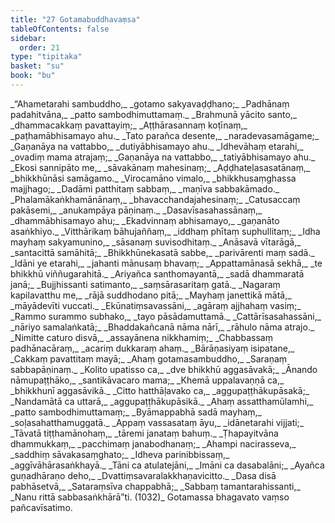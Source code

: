 ```yaml
---
title: "27 Gotamabuddhavaṃsa"
tableOfContents: false
sidebar:
  order: 21
type: "tipitaka"
basket: "su"
book: "bu"
---
```



<DynamicBreadcrumb />

<Division number="1" book="bu">

<Paragraph number="1036" type="verses" book="bu">
_“Ahametarahi sambuddho,_  
_gotamo sakyavaḍḍhano;_  
_Padhānaṃ padahitvāna,_  
_patto sambodhimuttamaṃ._  

</Paragraph>

</Division>
<Division number="2" book="bu">

<Paragraph number="1037" type="verses" book="bu">
_Brahmunā yācito santo,_  
_dhammacakkaṃ pavattayiṃ;_  
_Aṭṭhārasannaṃ koṭīnaṃ,_  
_paṭhamābhisamayo ahu._  

</Paragraph>

</Division>
<Division number="3" book="bu">

<Paragraph number="1038" type="verses" book="bu">
_Tato parañca desente,_  
_naradevasamāgame;_  
_Gaṇanāya na vattabbo,_  
_dutiyābhisamayo ahu._  

</Paragraph>

</Division>
<Division number="4" book="bu">

<Paragraph number="1039" type="verses" book="bu">
_Idhevāhaṃ etarahi,_  
_ovadiṃ mama atrajaṃ;_  
_Gaṇanāya na vattabbo,_  
_tatiyābhisamayo ahu._  

</Paragraph>

</Division>
<Division number="5" book="bu">

<Paragraph number="1040" type="verses" book="bu">
_Ekosi sannipāto me,_  
_sāvakānaṃ mahesinaṃ;_  
_Aḍḍhateḷasasatānaṃ,_  
_bhikkhūnāsi samāgamo._  

</Paragraph>

</Division>
<Division number="6" book="bu">

<Paragraph number="1041" type="verses" book="bu">
_Virocamāno vimalo,_  
_bhikkhusaṃghassa majjhago;_  
_Dadāmi patthitaṃ sabbaṃ,_  
_maṇīva sabbakāmado._  

</Paragraph>

</Division>
<Division number="7" book="bu">

<Paragraph number="1042" type="verses" book="bu">
_Phalamākaṅkhamānānaṃ,_  
_bhavacchandajahesinaṃ;_  
_Catusaccaṃ pakāsemi,_  
_anukampāya pāṇinaṃ._  

</Paragraph>

</Division>
<Division number="8" book="bu">

<Paragraph number="1043" type="verses" book="bu">
_Dasavīsasahassānaṃ,_  
_dhammābhisamayo ahu;_  
_Ekadvinnaṃ abhisamayo,_  
_gaṇanāto asaṅkhiyo._  

</Paragraph>

</Division>
<Division number="9" book="bu">

<Paragraph number="1044" type="verses" book="bu">
_Vitthārikaṃ bāhujaññaṃ,_  
_iddhaṃ phītaṃ suphullitaṃ;_  
_Idha mayhaṃ sakyamunino,_  
_sāsanaṃ suvisodhitaṃ._  

</Paragraph>

</Division>
<Division number="10" book="bu">

<Paragraph number="1045" type="verses" book="bu">
_Anāsavā vītarāgā,_  
_santacittā samāhitā;_  
_Bhikkhūnekasatā sabbe,_  
_parivārenti maṃ sadā._  

</Paragraph>

</Division>
<Division number="11" book="bu">

<Paragraph number="1046" type="verses" book="bu">
_Idāni ye etarahi,_  
_jahanti mānusaṃ bhavaṃ;_  
_Appattamānasā sekhā,_  
_te bhikkhū viññugarahitā._  

</Paragraph>

</Division>
<Division number="12" book="bu">

<Paragraph number="1047" type="verses" book="bu">
_Ariyañca santhomayantā,_  
_sadā dhammaratā janā;_  
_Bujjhissanti satimanto,_  
_saṃsārasaritaṃ gatā._  

</Paragraph>

</Division>
<Division number="13" book="bu">

<Paragraph number="1048" type="verses" book="bu">
_Nagaraṃ kapilavatthu me,_  
_rājā suddhodano pitā;_  
_Mayhaṃ janettikā mātā,_  
_māyādevīti vuccati._  

</Paragraph>

</Division>
<Division number="14" book="bu">

<Paragraph number="1049" type="verses" book="bu">
_Ekūnatiṃsavassāni,_  
_agāraṃ ajjhahaṃ vasiṃ;_  
_Rammo surammo subhako,_  
_tayo pāsādamuttamā._  

</Paragraph>

</Division>
<Division number="15" book="bu">

<Paragraph number="1050" type="verses" book="bu">
_Cattārīsasahassāni,_  
_nāriyo samalaṅkatā;_  
_Bhaddakañcanā nāma nārī,_  
_rāhulo nāma atrajo._  

</Paragraph>

</Division>
<Division number="16" book="bu">

<Paragraph number="1051" type="verses" book="bu">
_Nimitte caturo disvā,_  
_assayānena nikkhamiṃ;_  
_Chabbassaṃ padhānacāraṃ,_  
_acariṃ dukkaraṃ ahaṃ._  

</Paragraph>

</Division>
<Division number="17" book="bu">

<Paragraph number="1052" type="verses" book="bu">
_Bārāṇasiyaṃ isipatane,_  
_Cakkaṃ pavattitaṃ mayā;_  
_Ahaṃ gotamasambuddho,_  
_Saraṇaṃ sabbapāṇinaṃ._  

</Paragraph>

</Division>
<Division number="18" book="bu">

<Paragraph number="1053" type="verses" book="bu">
_Kolito upatisso ca,_  
_dve bhikkhū aggasāvakā;_  
_Ānando nāmupaṭṭhāko,_  
_santikāvacaro mama;_  
_Khemā uppalavaṇṇā ca,_  
_bhikkhunī aggasāvikā._  

</Paragraph>

</Division>
<Division number="19" book="bu">

<Paragraph number="1054" type="verses" book="bu">
_Citto hatthāḷavako ca,_  
_aggupaṭṭhākupāsakā;_  
_Nandamātā ca uttarā,_  
_aggupaṭṭhākupāsikā._  

</Paragraph>

</Division>
<Division number="20" book="bu">

<Paragraph number="1055" type="verses" book="bu">
_Ahaṃ assatthamūlamhi,_  
_patto sambodhimuttamaṃ;_  
_Byāmappabhā sadā mayhaṃ,_  
_soḷasahatthamuggatā._  

</Paragraph>

</Division>
<Division number="21" book="bu">

<Paragraph number="1056" type="verses" book="bu">
_Appaṃ vassasataṃ āyu,_  
_idānetarahi vijjati;_  
_Tāvatā tiṭṭhamānohaṃ,_  
_tāremi janataṃ bahuṃ._  

</Paragraph>

</Division>
<Division number="22" book="bu">

<Paragraph number="1057" type="verses" book="bu">
_Ṭhapayitvāna dhammukkaṃ,_  
_pacchimaṃ janabodhanaṃ;_  
_Ahampi nacirasseva,_  
_saddhiṃ sāvakasaṃghato;_  
_Idheva parinibbissaṃ,_  
_aggīvāhārasaṅkhayā._  

</Paragraph>

</Division>
<Division number="23" book="bu">

<Paragraph number="1058" type="verses" book="bu">
_Tāni ca atulatejāni,_  
_Imāni ca dasabalāni;_  
_Ayañca guṇadhāraṇo deho,_  
_Dvattiṃsavaralakkhaṇavicitto._  

</Paragraph>

</Division>
<Division number="24" book="bu">

<Paragraph number="1059" type="verses" book="bu">
_Dasa disā pabhāsetvā,_  
_Sataraṃsīva chappabhā;_  
_Sabbaṃ tamantarahissanti,_  
_Nanu rittā sabbasaṅkhārā”ti. (1032)_  


</Paragraph>
</Division>

<Paragraph number="1060" type="center" book="bu">
Gotamassa bhagavato vaṃso pañcavīsatimo.
</Paragraph>